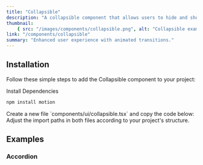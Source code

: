 ```yaml
---
title: "Collapsible"
description: "A collapsible component that allows users to hide and show content."
thumbnail:
    { src: "/images/components/collapsible.png", alt: "Collapsible example" }
link: "/components/collapsible"
summary: "Enhanced user experience with animated transitions."
---
```


<ComponentPreview name="collapsible-demo" />

## Installation

Follow these simple steps to add the Collapsible component to your project:

<Steps>

<Step>
Install Dependencies
</Step>

```bash 
npm install motion 
```

<Step>
    Create a new file `components/ui/collapsible.tsx` and copy the code below:
</Step>

<CollapsibleSource name="collapsible" />

<Step>
    Adjust the import paths in both files according to your project's structure.
</Step>

</Steps>

## Examples

### Accordion

<ComponentPreview name="collapsible-accordion" />
